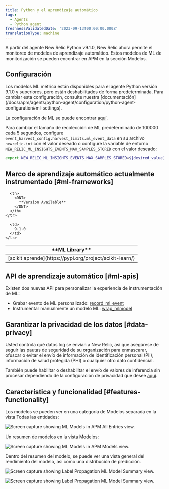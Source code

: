 ```yaml
---
title: Python y el aprendizaje automático
tags:
  - Agents
  - Python agent
freshnessValidatedDate: '2023-09-13T00:00:00.000Z'
translationType: machine
---
```






A partir del agente New Relic Python v9.1.0, New Relic ahora permite el monitoreo de modelos de aprendizaje automático. Estos modelos de ML de monitorización se pueden encontrar en APM en la sección Modelos.

## Configuración

<Callout variant="tip">
  Los modelos ML métrica están disponibles para el agente Python versión 9.1.0 y superiores, pero están deshabilitados de forma predeterminada. Para cambiar esta configuración, consulte nuestra [documentación](/docs/apm/agents/python-agent/configuration/python-agent-configuration#ml-settings).
</Callout>

La configuración de ML se puede encontrar [aquí](/docs/apm/agents/python-agent/configuration/python-agent-configuration/#ml-settings).

Para cambiar el tamaño de recolección de ML predeterminado de 100000 cada 5 segundos, configure `event_harvest_config.harvest_limits.ml_event_data` en su archivo `newrelic.ini` con el valor deseado o configure la variable de entorno `NEW_RELIC_ML_INSIGHTS_EVENTS_MAX_SAMPLES_STORED` con el valor deseado:

```bash
export NEW_RELIC_ML_INSIGHTS_EVENTS_MAX_SAMPLES_STORED=${desired_value}
```

## Marco de aprendizaje automático actualmente instrumentado [#ml-frameworks]

<table>
  <thead>
    <tr>
      <th>
        <DNT>
          **ML Library**
        </DNT>
      </th>

      <th>
        <DNT>
          **Version Available**
        </DNT>
      </th>
    </tr>
  </thead>

  <tbody>
    <tr>
      <td>
        [scikit aprende](https://pypi.org/project/scikit-learn/)
      </td>

      <td>
        9.1.0
      </td>
    </tr>
  </tbody>
</table>

## API de aprendizaje automático [#ml-apis]

Existen dos nuevas API para personalizar la experiencia de instrumentación de ML:

* Grabar evento de ML personalizado: [record_ml_event](/docs/agents/python-agent/python-agent-api/recordmlevent-python-agent-api)
* Instrumentar manualmente un modelo ML: [wrap_mlmodel](/docs/agents/python-agent/python-agent-api/wrapmlmodel-python-agent-api)

## Garantizar la privacidad de los datos [#data-privacy]

<Callout variant="caution">
  Usted controla qué datos log se envían a New Relic, así que asegúrese de seguir las pautas de seguridad de su organización para enmascarar, ofuscar o evitar el envío de información de identificación personal (PII), información de salud protegida (PHI) o cualquier otro dato confidencial.
</Callout>

También puede habilitar o deshabilitar el envío de valores de inferencia sin procesar dependiendo de la configuración de privacidad que desee [aquí](/docs/apm/agents/python-agent/configuration/python-agent-configuration/#inference-events-value-enabled).

## Característica y funcionalidad [#features-functionality]

Los modelos se pueden ver en una categoría de Modelos separada en la vista Todas las entidades:

<img
  title="python-ml-APM-All-Entities.png"
  alt="Screen capture showing ML Models in APM All Entries view."
  src={allEntities}
/>

Un resumen de modelos en la vista Modelos:

<img
  title="python-ml-APM-models-view.png"
  alt="Screen capture showing ML Models in APM Models view."
  src={modelsView}
/>

Dentro del resumen del modelo, se puede ver una vista general del rendimiento del modelo, así como una distribución de predicción.

<img
  title="python-ml-APM-model-summary-view1.png"
  alt="Screen capture showing Label Propagation ML Model Summary view."
  src={modelSummary1}
/>

<img
  title="python-ml-APM-model-summary-view2.png"
  alt="Screen capture showing Label Propagation ML Model Summary view."
  src={modelSummary2}
/>
